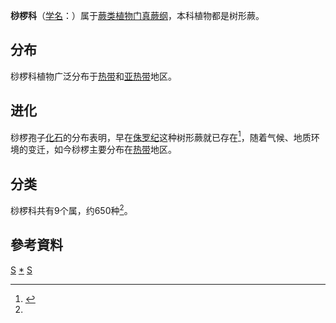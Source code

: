 {{Automatic taxobox
| taxon = Cyatheaceae
| image = Cyatheaceae.jpg
| image_caption = 一种桫椤科植物
| authority = 
| subdivision_ranks = 属
| subdivision =
''Alsophila''<br>
''Amphicosmia''<br>
''Cnemidaria''<br>
''Cormophyllum''<br>
''Cnemidaria''<br>
''Cyathea''[[桫椤属|桫椤属]] <br>
''Fourniera''<br>
''Gymnosphaera''<br>
''Hemitelia''<br>
''Nephelea''<br>
''Schizocaena''<br>
''Sphaeropteris''<br>
''Thysanobotrya''<br>
''Trichipteris''<br>
''× Cyathidaria''<br>
†''Alsophilocaulis''<br>
†''Cibotiocaulis''<br>
†''Cyatheocaulis''<br>
†''Oguracaulis''
| synonyms =
*Alsophilaceae <small>Presl, 1847</small>
}}
'''桫椤科'''（[[学名|学名]]：{{lang|la|Cyatheaceae}}）属于[[蕨类植物门|蕨类植物门]][[真蕨纲|真蕨纲]]，本科植物都是树形蕨。

==分布==
桫椤科植物广泛分布于[[热带|热带]]和[[亚热带|亚热带]]地区。
==进化==
桫椤孢子[[化石|化石]]的分布表明，早在[[侏罗纪|侏罗纪]]这种树形蕨就已存在<ref name="桫椤">{{cite book |editor=黄健民 |others= 王官成，张光飞，高波，黄志洪，金言正|title= 桫椤|edition= 1|publisher=中国环境科学出版社 |location= 北京|language= 中文|isbn= 7-80163-885-9|pages=195|date=2004年9月}}</ref>，随着气候、地质环境的变迁，如今桫椤主要分布在[[热带|热带]]地区。

==分类==
桫椤科共有9个属，约650种<ref name="桫椤" />。

==參考資料==

{{Reflist}}
{{Taxonbar|from=Q133312}}

[[Category:桫椤目|S]]
[[Category:桫椤科|*]]
[[Category:植物科名|S]]